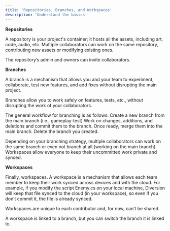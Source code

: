 ```yaml
---
title: 'Repositories, Branches, and Workspaces'
description: 'Understand the basics'
---
```


**Repositories**

A repository is your project's container; it hosts all the assets, including art, code, audio, etc. Multiple collaborators can work on the same repository, contributing new assets or modifying existing ones.

The repository’s admin and owners can invite collaborators.


**Branches**

A branch is a mechanism that allows you and your team to experiment, collaborate, test new features, and add fixes without disrupting the main project.

Branches allow you to work safely on features, tests, etc., without disrupting the work of your collaborators. 

The general workflow for branching is as follows:
Create a new branch from the main branch (i.e., gameplay-test)
Work on changes, additions, and deletions and commit them to the branch.
Once ready, merge them into the main branch.
Delete the branch you created.

Depending on your branching strategy, multiple collaborators can work on the same branch or even not branch at all (working on the main branch). Workspaces allow everyone to keep their uncommitted work private and synced.


**Workspaces**

Finally, workspaces. A workspace is a mechanism that allows each team member to keep their work synced across devices and with the cloud. For example, if you modify the script Enemy.cs on your local machine, Diversion will keep that file synced to the cloud (in your workspace), so even if you don’t commit it, the file is already synced.

Workspaces are unique to each contributor and, for now, can’t be shared.

A workspace is linked to a branch, but you can switch the branch it is linked to.

